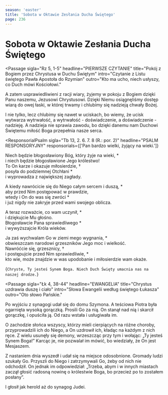 ```yaml
---
season: 'easter'
title: 'Sobota w Oktawie Zesłania Ducha Świętego'
page: 236
---
```


# Sobota w Oktawie Zesłania Ducha Świętego

<Passage
  sigla="Rz 5, 1-5"
  headline="PIERWSZE CZYTANIE"
  title="Pokój z Bogiem przez Chrystusa w Duchu Świętym"
  intro="Czytanie z Listu świętego Pawła Apostoła do Rzymian"
  outro="Kto ma ucho, niech usłyszy, co Duch mówi Kościołowi."
>
  <p>A zatem usprawiedliwieni z racji wiary, żyjemy w pokoju z Bogiem dzięki Panu naszemu, Jezusowi Chrystusowi. Dzięki Niemu osiągnęliśmy dostęp wiarą do owej łaski, w której trwamy i chlubimy się nadzieją chwały Bożej.</p>
  <p>I nie tylko, lecz chlubimy się nawet w uciskach, bo wiemy, że ucisk wytwarza wytrwałość, a wytrwałość - doświadczenie, a doświadczenie - nadzieję. A nadzieja nie sprawia zawodu, bo dzięki danemu nam Duchowi Świętemu miłość Boga przepełnia nasze serca.</p>
</Passage>

<ResponsorialPsalm
  sigla="Tb 13, 2. 6. 7. 8 (R.: por. 2)"
  headline="PSALM RESPONSORYJNY"
  responsorials={['Pan bardzo wielki, żyjący na wieki.']}
>
  <p>Niech będzie błogosławiony Bóg, który żyje na wieki, *<br/>i niech będzie błogosławione Jego królestwo!<br/>To On karze i okazuje miłosierdzie, †<br/>posyła do podziemnej Otchłani *<br/>i wyprowadza z największej zagłady.</p>
  <p>A kiedy nawrócicie się do Niego całym sercem i duszą, *<br/>aby przed Nim postępować w prawdzie,<br/>wtedy i On do was się zwróci *<br/>i już nigdy nie zakryje przed wami swojego oblicza.</p>
  <p>A teraz rozważcie, co wam uczynił, *<br/>i dziękujcie Mu głośno.<br/>Błogosławcie Pana sprawiedliwego *<br/>i wywyższajcie Króla wieków.</p>
  <p>Ja zaś wychwalam Go w ziemi mego wygnania, *<br/>obwieszczam narodowi grzeszników Jego moc i wielkość.<br/>Nawróćcie się, grzesznicy, †<br/>i postępujcie przed Nim sprawiedliwie, *<br/>kto wie, może znajdzie w was upodobanie i miłosierdzie wam okaże.</p>
</ResponsorialPsalm>

<HolySpiritSequence />

<Passage headline="Aklamacja"
         acclamation="Alleluja, alleluja, alleluja.">
  {`Chryste, Ty jesteś Synem Boga.
Niech Duch Święty umacnia nas na naszej drodze.`}
</Passage>

<Passage
  sigla="Łk 4, 38-44"
  headline="EWANGELIA"
  title="Chrystus uzdrawia duszę i ciało"
  intro="Słowa Ewangelii według świętego Łukasza"
  outro="Oto słowo Pańskie."
>
  <p>Po wyjściu z synagogi udał się do domu Szymona. A teściowa Piotra była ogarnięta wysoką gorączką. Prosili Go za nią. On stanął nad nią i skarcił gorączkę, i opuściła ją. Od razu wstała i usługiwała im.</p>
  <p>O zachodzie słońca wszyscy, którzy mieli cierpiących na różne choroby, przyprowadzili ich do Niego, a On uzdrowił ich, kładąc na każdym z nich ręce. Z wielu usunęły się demony, wrzeszcząc przy tym i wołając: „Ty jesteś Synem Boga!” Karcąc je, nie pozwalał im mówić, bo wiedziały, że On jest Mesjaszem.</p>
  <p>Z nastaniem dnia wyszedł i udał się na miejsce odosobnione. Gromady ludzi szukały Go. Przyszli do Niego i zatrzymywali Go, żeby od nich nie odchodził. On jednak im odpowiedział: „Trzeba, abym i w innych miastach zaczął głosić radosną nowinę o królestwie Boga, bo przecież po to zostałem posłany”.</p>
  <p>I głosił jak herold aż do synagog Judei.</p>
</Passage>
